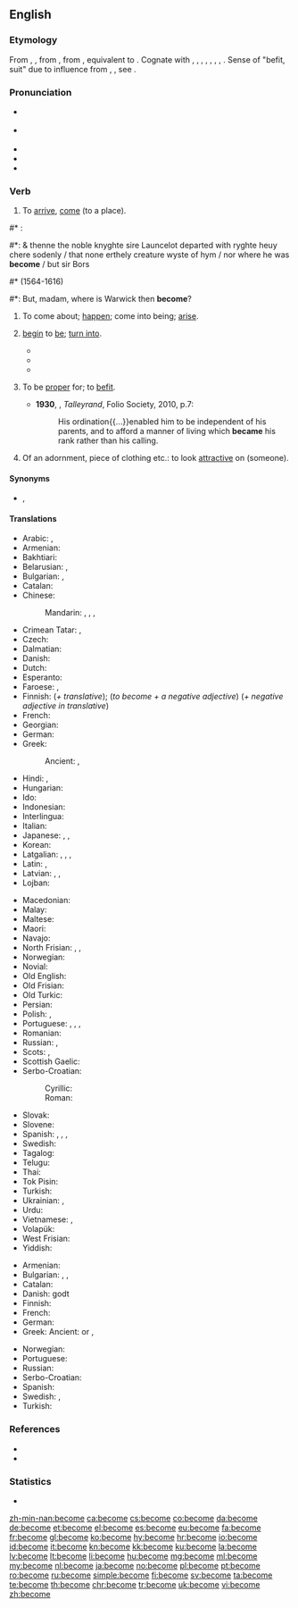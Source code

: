==English==

===Etymology===
From {{etyl|enm|en}} {{m|enm|becomen}}, {{m|enm|bicumen}}, from {{etyl|ang|en}} {{m|ang|becuman||to come, approach, arrive, enter, meet with, fall in with; happen, befall; befit}}, from {{etyl|gem-pro|en}} {{m|gem-pro|*bikwemaną||to come around, come about, come across, come by}}, equivalent to {{prefix|be|t1=about, around|come|lang=en}}. Cognate with {{etyl|sco|-}} {{m|sco|becum||to come, arrive, reach a destination}}, {{etyl|frr|-}} {{m|frr|bekommen}}, {{m|frr|bykommen||to come by, obtain, receive}}, {{etyl|fy|-}} {{m|fy|bikomme||to come by, obtain, receive}}, {{etyl|nl|-}} {{m|nl|bekomen||to come by, obtain, receive}}, {{etyl|de|-}} {{m|de|bekommen||to get, receive, obtain}}, {{etyl|sv|-}} {{m|sv|bekomma||to receive, concern}}, {{etyl|got|-}} {{m|got|𐌱𐌹𐌵𐌹𐌼𐌰𐌽||to come upon one, befall}}. Sense of "befit, suit" due to influence from {{etyl|enm|en}} {{m|enm|cweme}}, {{m|enm|icweme}}, see {{m|en|queem}}.

===Pronunciation===
* {{a|UK}} {{IPA|/bɪˈkʌm/|/bəˈkʌm/|lang=en}}
*: {{a|Northern England}} {{IPA|/bɪˈkʊm/|/bəˈkʊm/|lang=en}}
* {{a|US}} {{IPA|/bəˈkʌm/|/biˈkʌm/|lang=en}}
* {{audio|en-us-become.ogg|Audio (US)|lang=en}}
* {{rhymes|ʌm|lang=en}}
* {{hyphenation|be|come|lang=en}}

===Verb===
{{en-verb|becomes|becoming|became|past2=becomed|past2_qual=nonstandard|become}}

# {{label|en|intransitive|obsolete}} To [[arrive]], [[come]] (to a place). {{defdate|9<sup>th</sup>-18<sup>th</sup>c.}}
<!--Prior quote: #*{{RQ:Mlry MrtArthr1|VII}}:
#*:And than Sir Launcelot departed suddeynly, and no creature wyst where he was '''becom''' but Sir Bors.-->
#* {{RQ:Mlry MrtDrthr|20.2|2|XVIII|ii}}:
#*: & thenne the noble knyghte sire Launcelot departed with ryghte heuy chere sodenly / that none erthely creature wyste of hym / nor where he was '''become''' / but sir Bors
#* {{w|William Shakespeare}} (1564-1616)
#*: But, madam, where is Warwick then '''become'''?
# {{label|en|copulative}} To come about; [[happen]]; come into being; [[arise]]. {{defdate|from 12<sup>th</sup>c.}}
#: {{ux|en|What '''became''' of him after he was let go?}}
# {{label|en|copulative}} [[begin]] to [[be]]; [[turn into]]. {{defdate|from 12<sup>th</sup>c.}}
#: {{ux|en|She '''became''' a doctor when she was 25.}}
#: {{ux|en|The weather will '''become''' cold after the sun goes down.}}
#* {{quote-book|year=1898|author={{w|Winston Churchill (novelist)|Winston Churchill}}
|title={{w|The Celebrity}}|chapter=8
|passage=The humor of my proposition appealed more strongly to Miss Trevor than I had looked for, and from that time forward she '''became''' her old self again; for, even after she had conquered her love for the Celebrity, the mortification of having been jilted by him remained.}}
#* {{quote-journal|date=May 13, 2012|author=Alistair Magowan|work=BBC Sport
|title=[http://www.bbc.co.uk/sport/0/football/17973162 Sunderland 0-1 Man Utd]
|passage=Then, as the Sunderland fans' cheers bellowed around the stadium, United's title bid was over when it '''became''' apparent City had pinched a last-gasp winner to seal their first title in 44 years.}}
#* {{quote-magazine|year=2013|month=May-June|author=[http://www.americanscientist.org/authors/detail/william-e-conner-1 William E. Conner]
|title=[http://www.americanscientist.org/issues/feature/2013/3/an-acoustic-arms-race An Acoustic Arms Race]
|volume=101|issue=3|page=206-7|magazine={{w|American Scientist}}
|passage=Earless ghost swift moths '''become''' “invisible” to echolocating bats by forming mating clusters close (less than half a meter) above vegetation and effectively blending into the clutter of echoes that the bat receives from the leaves and stems around them.}}
# {{label|en|transitive}} To be [[proper]] for; to [[befit]]. {{defdate|from 13<sup>th</sup>c.}}
#* '''1930''', {{w|Duff Cooper}}, ''Talleyrand'', Folio Society, 2010, p.7:
#*: His ordination{{...}}enabled him to be independent of his parents, and to afford a manner of living which '''became''' his rank rather than his calling.
# {{label|en|transitive}} Of an adornment, piece of clothing etc.: to look [[attractive]] on (someone). {{defdate|from 14<sup>th</sup>c.}}
#: {{ux|en|That dress really '''becomes''' you.}}

====Synonyms====
* {{sense|to be suitable for}} {{l|en|befit}}, {{l|en|suit}}

====Translations====
{{trans-top|to begin to be}}
* Arabic: {{t|ar|أَصْبَحَ}}, {{t|ar|صَارَ}}
* Armenian: {{t+|hy|դառնալ|sc=Armn}}
* Bakhtiari: {{t|bqi|اویدن|tr=awiðen|sc=fa-Arab}}
* Belarusian: {{t|be|станаві́цца|impf|sc=Cyrl}}, {{t|be|стаць|pf|sc=Cyrl}}
* Bulgarian: {{t+|bg|ставам|sc=Cyrl}}, {{t|bg|случвам се|sc=Cyrl}}
* Catalan: {{t+|ca|esdevenir}}
* Chinese:
*: Mandarin: {{t+|cmn|成|tr=chéng|sc=Hani}}, {{t|cmn|成為|sc=Hani}}, {{t+|cmn|成为|tr=chéngwéi|sc=Hani}}, {{t+|cmn|了|alt=...了|tr=...le|sc=Hani}} {{qualifier|change of state particle}}
* Crimean Tatar: {{t|crh|olmaq}}, {{gloss|Northern dialect}} {{t|crh|bolmaq}}
* Czech: {{t+|cs|stát|alt=stát se}}
* Dalmatian: {{t|dlm|deventur}}
* Danish: {{t+|da|blive}}
* Dutch: {{t+|nl|worden}}
* Esperanto: {{t|eo|iĝi}}
* Faroese: {{t|fo|verða}}, {{t|fo|blíva}}
* Finnish: {{t+|fi|tulla}} (''+ translative''); (''to become + a negative adjective'') {{t+|fi|äityä}} (''+ negative adjective in translative'')
* French: {{t+|fr|devenir}}
* Georgian: {{t-needed|ka}}
* German: {{t+|de|werden}}
* Greek: {{t+|el|γίνομαι}}
*: Ancient: {{t|grc|γίγνομαι}}, {{t|grc|γίνομαι}} {{qual|Ionic, Koine}}
* Hindi: {{t+|hi|बनना|tr=bannā|sc=Deva}}, {{t|hi|हो जाना|tr=ho jānā|sc=Deva}}
* Hungarian: {{t+|hu|lesz}}
* Ido: {{t+|io|divenar}}
* Indonesian: {{t+|id|jadi|alt=menjadi}}
* Interlingua: {{t|ia|devenir}}
* Italian: {{t+|it|diventare}}
* Japanese: {{t+|ja|なる|alt=...になる|tr=...-ni naru}}, {{t+|ja|なる|alt=...となる|tr=...-to naru}}, {{t+|ja|成る|tr=なる, naru}}
* Korean: {{t+|ko|되다|sc=Hang}}
* Latgalian: {{t|ltg|tikt}}, {{t|ltg|atsarast}}, {{t|ltg|pasadareit}}, {{t|ltg|palikt}}
* Latin: {{t+|la|fiō}}, {{t+|la|exsisto}}
* Latvian: {{t+|lv|kļūt}}, {{t|lv|tapt}}, {{t|lv|tikt}}
* Lojban: {{t+|jbo|binxo}}
{{trans-mid}}
* Macedonian: {{t|mk|стане|sc=Cyrl}}
* Malay: {{t|ms|semakin}}
* Maltese: {{t|mt|sar}}
* Maori: {{t|mi|haere}}
* Navajo: {{t|nv|hóósįįd}}
* North Frisian: {{qualifier|Mooring}} {{t|frr|wårde}}, {{qualifier|Föhr-Amrum}} {{t|frr|wurd}}, {{qualifier|Helgoland}} {{t|frr|wür}}
* Norwegian: {{t+|no|bli}}
* Novial: {{t|nov|deveni}}
* Old English: {{t|ang|weorþan}}
* Old Frisian: {{t|ofs|wertha}}
* Old Turkic: {{t|otk|𐰉𐰆𐰞|tr=bol-}}
* Persian: {{t+|fa|شدن|tr=šodan|sc=fa-Arab}}
* Polish: {{t+|pl|zostawać|impf}}, {{t+|pl|zostać|pf}}
* Portuguese: {{t|pt|[[tornar]]-se}}, {{t+|pt|virar}}, {{t|pt|[[transformar]]-se em}}, {{t+|pt|ficar}}
* Romanian: {{t+|ro|deveni}}
* Russian: {{t+|ru|станови́ться|impf}}, {{t+|ru|стать|pf}}
* Scots: {{t|sco|becum}}, {{t|sco|wirth}}
* Scottish Gaelic: {{t|gd|fàs}}
* Serbo-Croatian:
*: Cyrillic: {{t|sh|постати|sc=Cyrl}}
*: Roman: {{t+|sh|postati}}
* Slovak: {{t|sk|stať|alt=stať sa}}
* Slovene: {{t+|sl|postati}}
* Spanish: {{t+|es|volver|alt=volverse}}, {{t+|es|hacer|alt=hacerse}}, {{t+|es|convertir|alt=convertirse}}, {{t|es|llegar a ser}}
* Swedish: {{t+|sv|bli}}
* Tagalog: {{t|tl|magíng}}
* Telugu: {{t+|te|అవు|sc=Telu}}
* Thai: {{t+|th|กลาย|tr=glaai|sc=Thai}}
* Tok Pisin: {{t|tpi|kamap}}
* Turkish: {{t+|tr|olmak}}
* Ukrainian: {{t|uk|става́ти|impf|sc=Cyrl}}, {{t|uk|ста́ти|pf|sc=Cyrl}}
* Urdu: {{t|ur|ہو جانا|tr=ho jānā|sc=ur-Arab}}
* Vietnamese: {{t+|vi|trở nên}}, {{t+|vi|trở thành}}
* Volapük: {{t+|vo|vedön}}
* West Frisian: {{t+|fy|wurde}}
* Yiddish: {{t|yi|ווערן|sc=Hebr}}
{{trans-bottom}}

{{trans-top|to look attractive on, be suitable for}}
* Armenian: {{t+|hy|սազել|sc=Armn}}
* Bulgarian: {{t+|bg|приличам|sc=Cyrl}}, {{t+|bg|подхождам|sc=Cyrl}}, {{t+|bg|отивам|sc=Cyrl}}
* Catalan: {{t+|ca|escaure}}
* Danish: {{t+|da|passe}} godt
* Finnish: {{t+|fi|pukea}}
* French: {{t|fr|[[aller]] [[bien]]}}
* German: {{t+|de|stehen}}
* Greek: Ancient: {{t|grc|πρέπω|alt=πρέπει}} or {{t|grc|ἔοικα|alt=ἔοικε}} {{qual|+ dative}},  {{t|grc|ἱκνέομαι|alt=ἱκνέεται}} {{qual|+ accusative and infinitive}}
{{trans-mid}}
* Norwegian: {{t+|no|kle}}
* Portuguese: {{t|pt|[[cair]] [[bem]] [[em]]}}
* Russian: {{t+|ru|идти́|impf}}
* Serbo-Croatian: {{t+|sh|priličiti|sc=Cyrl}}
* Spanish: {{t|es|[[quedar]] [[bien]]}}
* Swedish: {{t+|sv|klä}}, {{t+|sv|passa}}
* Turkish: {{t+|tr|yakışmak}}
{{trans-bottom}}

===References===
* {{R:Century 1911}}
* {{R:Webster 1913}}

===Statistics===
* {{rank|body|point|letter|347|become|became|second|United}}

{{catlangname|en|copulative verbs|false friends for German speakers|irregular past participles|irregular verbs|past participles|verb forms using redundant wikisyntax}}
{{English-German false friends}}

[[zh-min-nan:become]]
[[ca:become]]
[[cs:become]]
[[co:become]]
[[da:become]]
[[de:become]]
[[et:become]]
[[el:become]]
[[es:become]]
[[eu:become]]
[[fa:become]]
[[fr:become]]
[[gl:become]]
[[ko:become]]
[[hy:become]]
[[hr:become]]
[[io:become]]
[[id:become]]
[[it:become]]
[[kn:become]]
[[kk:become]]
[[ku:become]]
[[la:become]]
[[lv:become]]
[[lt:become]]
[[li:become]]
[[hu:become]]
[[mg:become]]
[[ml:become]]
[[my:become]]
[[nl:become]]
[[ja:become]]
[[no:become]]
[[pl:become]]
[[pt:become]]
[[ro:become]]
[[ru:become]]
[[simple:become]]
[[fi:become]]
[[sv:become]]
[[ta:become]]
[[te:become]]
[[th:become]]
[[chr:become]]
[[tr:become]]
[[uk:become]]
[[vi:become]]
[[zh:become]]